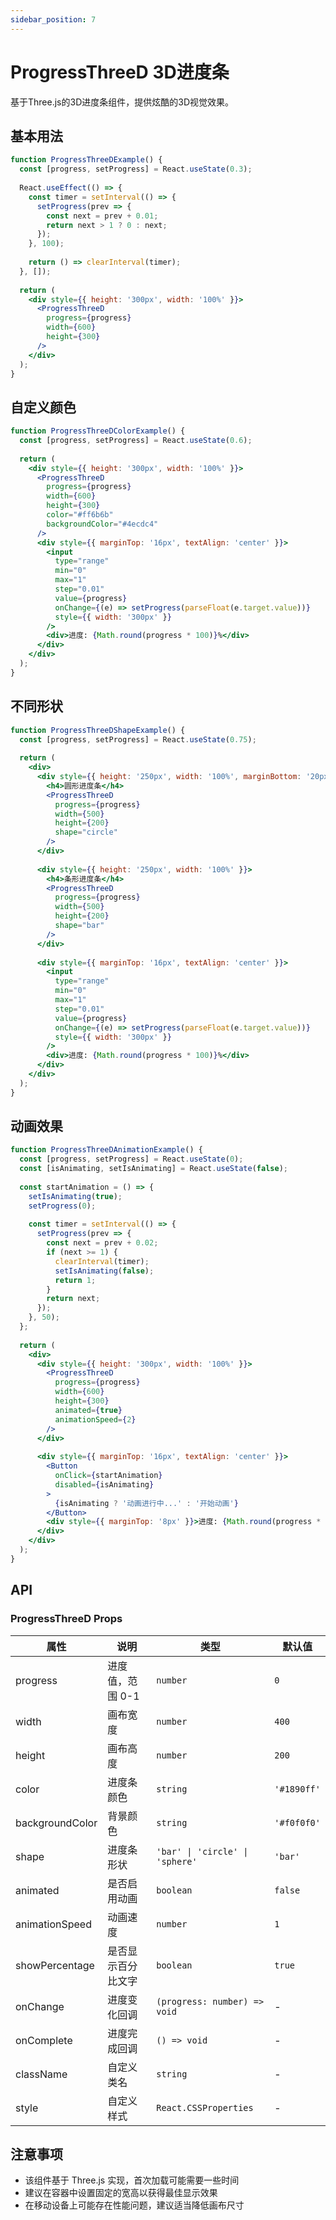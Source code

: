 ```yaml
---
sidebar_position: 7
---
```


# ProgressThreeD 3D进度条

基于Three.js的3D进度条组件，提供炫酷的3D视觉效果。

## 基本用法

```jsx live
function ProgressThreeDExample() {
  const [progress, setProgress] = React.useState(0.3);
  
  React.useEffect(() => {
    const timer = setInterval(() => {
      setProgress(prev => {
        const next = prev + 0.01;
        return next > 1 ? 0 : next;
      });
    }, 100);
    
    return () => clearInterval(timer);
  }, []);
  
  return (
    <div style={{ height: '300px', width: '100%' }}>
      <ProgressThreeD 
        progress={progress}
        width={600}
        height={300}
      />
    </div>
  );
}
```

## 自定义颜色

```jsx live
function ProgressThreeDColorExample() {
  const [progress, setProgress] = React.useState(0.6);
  
  return (
    <div style={{ height: '300px', width: '100%' }}>
      <ProgressThreeD 
        progress={progress}
        width={600}
        height={300}
        color="#ff6b6b"
        backgroundColor="#4ecdc4"
      />
      <div style={{ marginTop: '16px', textAlign: 'center' }}>
        <input 
          type="range" 
          min="0" 
          max="1" 
          step="0.01" 
          value={progress}
          onChange={(e) => setProgress(parseFloat(e.target.value))}
          style={{ width: '300px' }}
        />
        <div>进度: {Math.round(progress * 100)}%</div>
      </div>
    </div>
  );
}
```

## 不同形状

```jsx live
function ProgressThreeDShapeExample() {
  const [progress, setProgress] = React.useState(0.75);
  
  return (
    <div>
      <div style={{ height: '250px', width: '100%', marginBottom: '20px' }}>
        <h4>圆形进度条</h4>
        <ProgressThreeD 
          progress={progress}
          width={500}
          height={200}
          shape="circle"
        />
      </div>
      
      <div style={{ height: '250px', width: '100%' }}>
        <h4>条形进度条</h4>
        <ProgressThreeD 
          progress={progress}
          width={500}
          height={200}
          shape="bar"
        />
      </div>
      
      <div style={{ marginTop: '16px', textAlign: 'center' }}>
        <input 
          type="range" 
          min="0" 
          max="1" 
          step="0.01" 
          value={progress}
          onChange={(e) => setProgress(parseFloat(e.target.value))}
          style={{ width: '300px' }}
        />
        <div>进度: {Math.round(progress * 100)}%</div>
      </div>
    </div>
  );
}
```

## 动画效果

```jsx live
function ProgressThreeDAnimationExample() {
  const [progress, setProgress] = React.useState(0);
  const [isAnimating, setIsAnimating] = React.useState(false);
  
  const startAnimation = () => {
    setIsAnimating(true);
    setProgress(0);
    
    const timer = setInterval(() => {
      setProgress(prev => {
        const next = prev + 0.02;
        if (next >= 1) {
          clearInterval(timer);
          setIsAnimating(false);
          return 1;
        }
        return next;
      });
    }, 50);
  };
  
  return (
    <div>
      <div style={{ height: '300px', width: '100%' }}>
        <ProgressThreeD 
          progress={progress}
          width={600}
          height={300}
          animated={true}
          animationSpeed={2}
        />
      </div>
      
      <div style={{ marginTop: '16px', textAlign: 'center' }}>
        <Button 
          onClick={startAnimation} 
          disabled={isAnimating}
        >
          {isAnimating ? '动画进行中...' : '开始动画'}
        </Button>
        <div style={{ marginTop: '8px' }}>进度: {Math.round(progress * 100)}%</div>
      </div>
    </div>
  );
}
```

## API

### ProgressThreeD Props

| 属性 | 说明 | 类型 | 默认值 |
| --- | --- | --- | --- |
| progress | 进度值，范围 0-1 | `number` | `0` |
| width | 画布宽度 | `number` | `400` |
| height | 画布高度 | `number` | `200` |
| color | 进度条颜色 | `string` | `'#1890ff'` |
| backgroundColor | 背景颜色 | `string` | `'#f0f0f0'` |
| shape | 进度条形状 | `'bar' \| 'circle' \| 'sphere'` | `'bar'` |
| animated | 是否启用动画 | `boolean` | `false` |
| animationSpeed | 动画速度 | `number` | `1` |
| showPercentage | 是否显示百分比文字 | `boolean` | `true` |
| onChange | 进度变化回调 | `(progress: number) => void` | - |
| onComplete | 进度完成回调 | `() => void` | - |
| className | 自定义类名 | `string` | - |
| style | 自定义样式 | `React.CSSProperties` | - |

## 注意事项

- 该组件基于 Three.js 实现，首次加载可能需要一些时间
- 建议在容器中设置固定的宽高以获得最佳显示效果
- 在移动设备上可能存在性能问题，建议适当降低画布尺寸